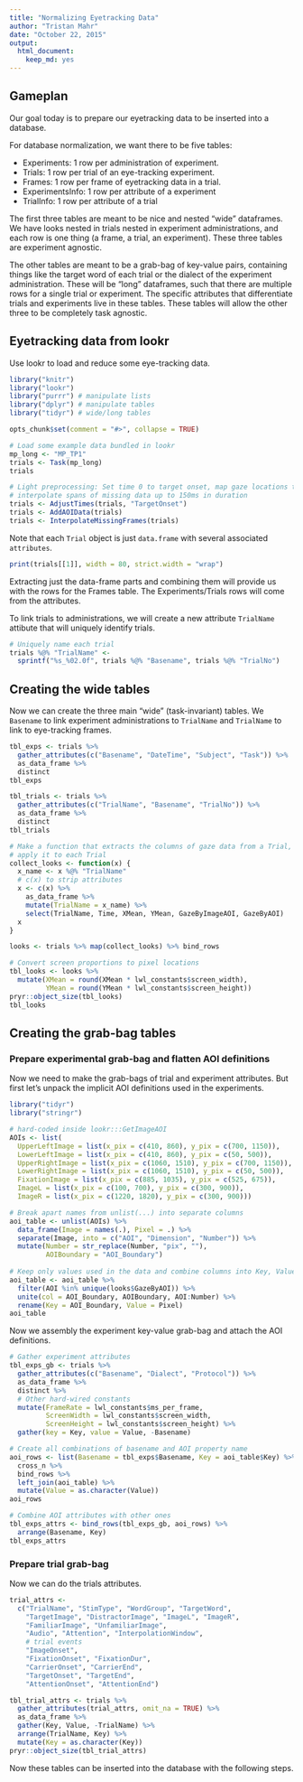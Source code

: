 ```yaml
---
title: "Normalizing Eyetracking Data"
author: "Tristan Mahr"
date: "October 22, 2015"
output: 
  html_document: 
    keep_md: yes
---
```


## Gameplan

Our goal today is to prepare our eyetracking data to be inserted into a
database.

For database normalization, we want there to be five tables:

* Experiments: 1 row per administration of experiment.
* Trials: 1 row per trial of an eye-tracking experiment.
* Frames: 1 row per frame of eyetracking data in a trial.
* ExperimentsInfo: 1 row per attribute of a experiment
* TrialInfo: 1 row per attribute of a trial

The first three tables are meant to be nice and nested "wide" dataframes. We 
have looks nested in trials nested in experiment administrations, and each row 
is one thing (a frame, a trial, an experiment). These three tables are
experiment agnostic.

The other tables are meant to be a grab-bag of key-value pairs, containing 
things like the target word of each trial or the dialect of the experiment 
administration. These will be "long" dataframes, such that there are multiple 
rows for a single trial or experiment. The specific attributes that 
differentiate trials and experiments live in these tables. These tables will
allow the other three to be completely task agnostic.

## Eyetracking data from lookr

Use lookr to load and reduce some eye-tracking data.

```r
library("knitr")
library("lookr")
library("purrr") # manipulate lists
library("dplyr") # manipulate tables
library("tidyr") # wide/long tables

opts_chunk$set(comment = "#>", collapse = TRUE)
```


```r
# Load some example data bundled in lookr
mp_long <- "MP_TP1"
trials <- Task(mp_long)
trials

# Light preprocessing: Set time 0 to target onset, map gaze locations to AOIs,
# interpolate spans of missing data up to 150ms in duration
trials <- AdjustTimes(trials, "TargetOnset")
trials <- AddAOIData(trials)
trials <- InterpolateMissingFrames(trials)
```

Note that each `Trial` object is just `data.frame` with several associated
`attributes`.

```r
print(trials[[1]], width = 80, strict.width = "wrap")
```

Extracting just the data-frame parts and combining them will provide us with the
rows for the Frames table. The Experiments/Trials rows will come from the
attributes. 

To link trials to administrations, we will create a new attribute `TrialName`
attibute that will uniquely identify trials.

```r
# Uniquely name each trial
trials %@% "TrialName" <- 
  sprintf("%s_%02.0f", trials %@% "Basename", trials %@% "TrialNo")
```

## Creating the wide tables

Now we can create the three main "wide" (task-invariant) tables. We `Basename`
to link experiment administrations to `TrialName` and `TrialName` to link to
eye-tracking frames.

```r
tbl_exps <- trials %>% 
  gather_attributes(c("Basename", "DateTime", "Subject", "Task")) %>% 
  as_data_frame %>% 
  distinct
tbl_exps

tbl_trials <- trials %>% 
  gather_attributes(c("TrialName", "Basename", "TrialNo")) %>% 
  as_data_frame %>% 
  distinct
tbl_trials

# Make a function that extracts the columns of gaze data from a Trial, then 
# apply it to each Trial
collect_looks <- function(x) {
  x_name <- x %@% "TrialName"
  # c(x) to strip attributes
  x <- c(x) %>% 
    as_data_frame %>% 
    mutate(TrialName = x_name) %>% 
    select(TrialName, Time, XMean, YMean, GazeByImageAOI, GazeByAOI)
  x
}

looks <- trials %>% map(collect_looks) %>% bind_rows

# Convert screen proportions to pixel locations
tbl_looks <- looks %>% 
  mutate(XMean = round(XMean * lwl_constants$screen_width),
         YMean = round(YMean * lwl_constants$screen_height))
pryr::object_size(tbl_looks)
tbl_looks
```


## Creating the grab-bag tables

### Prepare experimental grab-bag and flatten AOI definitions

Now we need to make the grab-bags of trial and experiment attributes. But first
let's unpack the implicit AOI definitions used in the experiments.

```r
library("tidyr")
library("stringr")

# hard-coded inside lookr:::GetImageAOI
AOIs <- list(
  UpperLeftImage = list(x_pix = c(410, 860), y_pix = c(700, 1150)), 
  LowerLeftImage = list(x_pix = c(410, 860), y_pix = c(50, 500)), 
  UpperRightImage = list(x_pix = c(1060, 1510), y_pix = c(700, 1150)), 
  LowerRightImage = list(x_pix = c(1060, 1510), y_pix = c(50, 500)), 
  FixationImage = list(x_pix = c(885, 1035), y_pix = c(525, 675)), 
  ImageL = list(x_pix = c(100, 700), y_pix = c(300, 900)), 
  ImageR = list(x_pix = c(1220, 1820), y_pix = c(300, 900)))

# Break apart names from unlist(...) into separate columns
aoi_table <- unlist(AOIs) %>% 
  data_frame(Image = names(.), Pixel = .) %>% 
  separate(Image, into = c("AOI", "Dimension", "Number")) %>% 
  mutate(Number = str_replace(Number, "pix", ""),
         AOIBoundary = "AOI_Boundary")
  
# Keep only values used in the data and combine columns into Key, Value
aoi_table <- aoi_table %>% 
  filter(AOI %in% unique(looks$GazeByAOI)) %>% 
  unite(col = AOI_Boundary, AOIBoundary, AOI:Number) %>% 
  rename(Key = AOI_Boundary, Value = Pixel)
aoi_table
```

Now we assembly the experiment key-value grab-bag and attach the AOI definitions.

```r
# Gather experiment attributes
tbl_exps_gb <- trials %>% 
  gather_attributes(c("Basename", "Dialect", "Protocol")) %>% 
  as_data_frame %>% 
  distinct %>% 
  # Other hard-wired constants
  mutate(FrameRate = lwl_constants$ms_per_frame,
         ScreenWidth = lwl_constants$screen_width,
         ScreenHeight = lwl_constants$screen_height) %>% 
  gather(key = Key, value = Value, -Basename) 

# Create all combinations of basename and AOI property name
aoi_rows <- list(Basename = tbl_exps$Basename, Key = aoi_table$Key) %>% 
  cross_n %>% 
  bind_rows %>% 
  left_join(aoi_table) %>% 
  mutate(Value = as.character(Value))
aoi_rows

# Combine AOI attributes with other ones
tbl_exps_attrs <- bind_rows(tbl_exps_gb, aoi_rows) %>% 
  arrange(Basename, Key)
tbl_exps_attrs
```

### Prepare trial grab-bag

Now we can do the trials attributes.

```r
trial_attrs <- 
  c("TrialName", "StimType", "WordGroup", "TargetWord",
    "TargetImage", "DistractorImage", "ImageL", "ImageR", 
    "FamiliarImage", "UnfamiliarImage", 
    "Audio", "Attention", "InterpolationWindow",
    # trial events
    "ImageOnset",
    "FixationOnset", "FixationDur", 
    "CarrierOnset", "CarrierEnd",
    "TargetOnset", "TargetEnd", 
    "AttentionOnset", "AttentionEnd")

tbl_trial_attrs <- trials %>% 
  gather_attributes(trial_attrs, omit_na = TRUE) %>% 
  as_data_frame %>% 
  gather(Key, Value, -TrialName) %>% 
  arrange(TrialName, Key) %>% 
  mutate(Key = as.character(Key))
pryr::object_size(tbl_trial_attrs)
```

Now these tables can be inserted into the database with the following steps.
